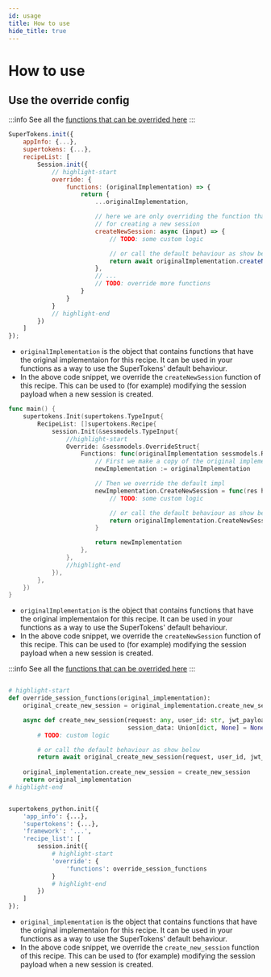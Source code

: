 ```yaml
---
id: usage
title: How to use
hide_title: true
---
```



# How to use

## Use the override config

:::info
See all the [functions that can be overrided here](https://supertokens.io/docs/nodejs/interfaces/recipe_session.RecipeInterface.html)
:::

<BackendSDKTabs>
<TabItem value="nodejs">

```jsx
SuperTokens.init({
    appInfo: {...},
    supertokens: {...},
    recipeList: [
        Session.init({
            // highlight-start
            override: {
                functions: (originalImplementation) => {
                    return {
                        ...originalImplementation,

                        // here we are only overriding the function that's responsible
                        // for creating a new session
                        createNewSession: async (input) => {
                            // TODO: some custom logic

                            // or call the default behaviour as show below
                            return await originalImplementation.createNewSession(input);
                        },
                        // ...
                        // TODO: override more functions
                    }
                }
            }
            // highlight-end
        })
    ]
});
```

- `originalImplementation` is the object that contains functions that have the original implementaion for this recipe. It can be used in your functions as a way to use the SuperTokens' default behaviour.
- In the above code snippet, we override the `createNewSession` function of this recipe. This can be used to (for example) modifying the session payload when a new session is created.

</TabItem>
<TabItem value="go">

```go
func main() {
	supertokens.Init(supertokens.TypeInput{
		RecipeList: []supertokens.Recipe{
			session.Init(&sessmodels.TypeInput{
				//highlight-start
				Override: &sessmodels.OverrideStruct{
					Functions: func(originalImplementation sessmodels.RecipeInterface) sessmodels.RecipeInterface {
						// First we make a copy of the original implementation
						newImplementation := originalImplementation

                        // Then we override the default impl
						newImplementation.CreateNewSession = func(res http.ResponseWriter, userID string, jwtPayload, sessionData map[string]interface{}) (sessmodels.SessionContainer, error) {
							// TODO: some custom logic

							// or call the default behaviour as show below
							return originalImplementation.CreateNewSession(res, userID, jwtPayload, sessionData)
						}

						return newImplementation
					},
				},
				//highlight-end
			}),
		},
	})
}
```

- `originalImplementation` is the object that contains functions that have the original implementaion for this recipe. It can be used in your functions as a way to use the SuperTokens' default behaviour.
- In the above code snippet, we override the `createNewSession` function of this recipe. This can be used to (for example) modifying the session payload when a new session is created.

</TabItem>
<TabItem value="python">

:::info
See all the [functions that can be overrided here](https://supertokens.io/docs/python/recipe/session/interfaces.html#supertokens_python.recipe.session.interfaces.RecipeInterface)
:::

```python

# highlight-start
def override_session_functions(original_implementation):
	original_create_new_session = original_implementation.create_new_session

	async def create_new_session(request: any, user_id: str, jwt_payload: Union[dict, None] = None,
                                 session_data: Union[dict, None] = None):
		# TODO: custom logic

		# or call the default behaviour as show below
		return await original_create_new_session(request, user_id, jwt_payload, session_data)
	
	original_implementation.create_new_session = create_new_session
	return original_implementation
# highlight-end


supertokens_python.init({
    'app_info': {...},
    'supertokens': {...},
	'framework': '...',
    'recipe_list': [
        session.init({
            # highlight-start
            'override': {
                'functions': override_session_functions
            }
            # highlight-end
        })
    ]
});
```

- `original_implementation` is the object that contains functions that have the original implementaion for this recipe. It can be used in your functions as a way to use the SuperTokens' default behaviour.
- In the above code snippet, we override the `create_new_session` function of this recipe. This can be used to (for example) modifying the session payload when a new session is created.

</TabItem>
</BackendSDKTabs>
